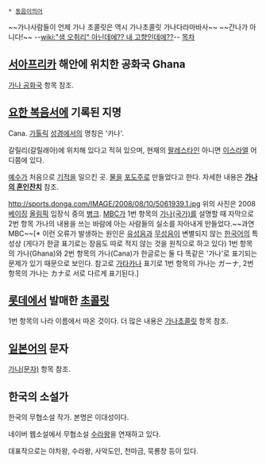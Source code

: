  * [[동음이의어]]

~~가나사람들이 언제 가나 초콜릿은 역시 가나초콜릿 가나다라마바사~~ ~~간나가 아니다!~~ --[[wiki:"샘 오취리" 아닌데에?? 내 고향인데에??]]--
[[목차]]
== [[서아프리카]] 해안에 위치한 공화국 Ghana ==
[[가나 공화국]] 항목 참조.

== [[요한 복음서]]에 기록된 지명 ==
Cana. [[가톨릭]] [[성경]]에서의 명칭은 '카나'.

갈릴리(갈릴래아)에 위치해 있다고 적혀 있으며, 현재의 [[팔레스타인]] 아니면 [[이스라엘]] 어디쯤에 있다.

[[예수]]가 처음으로 [[기적]]을 일으킨 곳. [[물]]을 [[포도주]]로 만들었다고 한다. 자세한 내용은 '''[[가나의 혼인잔치]]''' 참조.

http://sports.donga.com/IMAGE/2008/08/10/5061939.1.jpg
위의 사진은 2008 [[베이징]] [[올림픽]] 입장식 중의 [[병크]]. [[MBC]]가 1번 항목의 [[가나(국가)]]를 설명할 때 자막으로 2번 항목 가나의 내용을 쓰는 바람에 아는 사람들의 실소를 자아내게 만들었다.~~과연 MBC~~[* 이런 오류가 발생하는 원인은 [[유성음]]과 [[무성음]]이 변별되지 않는 [[한국어]]의 특성상 (게다가 한글 표기로는 장음도 따로 적지 않는 것을 원칙으로 하고 있다) 1번 항목의 가나(Ghana)와 2번 항목의 가나(Cana)가 한글로는 둘 다 똑같은 '가나'로 표기되는 문제가 있기 때문으로 보인다. 참고로 [[가타카나]] 표기로 1번 항목의 가나는 ガーナ, 2번 항목의 가나는 カナ로 서로 다르게 표기된다.]

== [[롯데]]에서 발매한 [[초콜릿]] ==
1번 항목의 나라 이름에서 따온 것이다. 더 많은 내용은 [[가나초콜릿]] 항목 참조.

== [[일본어]]의 문자 ==
[[가나(문자)]] 항목 참조.

== 한국의 소설가 ==
한국의 무협소설 작가.
본명은 이대성이다.

네이버 웹소설에서 무협소설 [http://novel.naver.com/webnovel/list.nhn?novelId=8 수라왕]을 연재하고 있다.

대표작으로는 야차왕, 수라왕, 사악도인, 천마금, 묵룡창 등이 있다.



